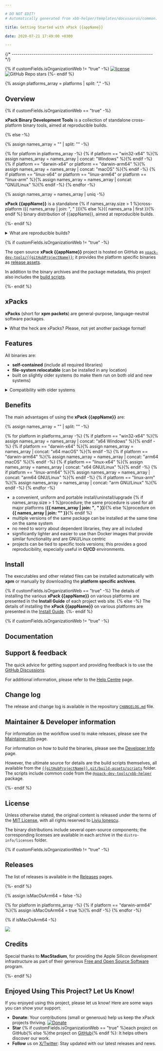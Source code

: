 ```yaml
---

# DO NOT EDIT!
# Automatically generated from xbb-helper/templates/docusaurus/common.

title: Getting Started with xPack {{appName}}

date: 2020-07-21 17:49:00 +0300

---
```




{/* ------------------------------------------------------------------------ */}

{% if customFields.isOrganizationWeb != "true" -%}
[![license](https://img.shields.io/github/license/xpack-dev-tools/{{gitHubProjectName}})](https://github.com/xpack-dev-tools/{{gitHubProjectName}}/blob/xpack/LICENSE)
![GitHub Repo stars](https://img.shields.io/github/stars/xpack-dev-tools/{{gitHubProjectName}})
{%- endif %}

{% assign platforms_array = platforms | split: "," -%}

## Overview

{% if customFields.isOrganizationWeb == "true" -%}

**xPack Binary Development Tools** is a collection of standalone cross-platform binary tools, aimed at reproducible builds.

{% else -%}

{% assign names_array = "" | split: "" -%}

{% for platform in platforms_array -%}
{% if platform == "win32-x64" %}{% assign names_array = names_array | concat: "Windows" %}{% endif -%}
{% if platform == "darwin-x64" or platform == "darwin-arm64" %}{% assign names_array = names_array | concat: "macOS" %}{% endif -%}
{% if platform == "linux-x64" or platform == "linux-arm64" or platform == "linux-arm" %}{% assign names_array = names_array | concat: "GNU/Linux" %}{% endif -%}
{% endfor -%}

{% assign names_array = names_array | uniq -%}

**xPack {{appName}}** is a standalone
{% if names_array.size > 1 %}cross-platform ({{ names_array | join: ", " }}){% else %}{{ names_arra | first }}{% endif %} binary
distribution of {{appName}},
aimed at reproducible builds.

{%- endif %}

<details>
<summary>What are reproducible builds?</summary>

To be **reproducible**, an operation must remain stable over time and
across different environments. In other words, if builds are repeated
after some time, possibly on a different machine or platform, the
resulting behavior must be functionally equivalent.

</details>

<Overview/>

{% if customFields.isOrganizationWeb != "true" -%}

The open source **xPack {{appName}}** project is hosted on GitHub as
[`xpack-dev-tools/{{gitHubProjectName}}`](https://github.com/xpack-dev-tools/{{gitHubProjectName}});
it provides the platform specific binaries as
[release assets](https://github.com/xpack-dev-tools/{{gitHubProjectName}}/releases).

In addition to the binary archives and the package metadata,
this project also includes the
[build scripts](https://github.com/xpack-dev-tools/{{gitHubProjectName}}/tree/xpack/build-assets/scripts).

<UpgradeNotice/>

{%- endif %}

## xPacks

**xPacks** (short for **xpm packets**) are general-purpose,
language-neutral software packages.

<details>
<summary>What the heck are xPacks? Please, not yet another package format!</summary>

No, the xPacks Framework **does NOT introduce a new package format**; instead,
it uses **the same format as npm**, which is a collection of files/folders
and a `package.json` file with the package metadata. Additionally,
installing binary xPacks also installs the archives with the platform specific
binaries (such as `.tar.gz` for Unix or `.zip` for Windows).

xPacks are managed by **[xpm](https://xpack.github.io/xpm/)**
(the xPack Project Manager),
a program that complements the **[npm](https://docs.npmjs.com/cli/)** CLI (the
popular JavaScript package manager),
with new language-neutral features.

**xpm** can install packages from the
same repositories as **npm**, whether public or private.

Based on the content, there are two types of packets:

- **source xPacks** (that install source files, usually libraries) and
- **binary xPacks** (that install executables/binary files, usually tools).

There is no magic behind **xpm**. For binary xPacks, it simply
unpacks platform-specific archives into distinct directories and
then creates links in the project to the corresponding executables.

Simply put, xPacks can be used to further automate the installation of source
libraries and tools.

</details>

## Features

All binaries are:

- **self-contained** (include all required libraries)
- **file-system relocatable** (can be installed in any location)
- built on slightly older systems (to make them run on both old and new systems)

<details>
<summary>Compatibility with older systems</summary>

Given that most operating systems maintain significant compatibility
with older versions, building an application on an older system ensures
that the same binary can run on newer versions. Conversely, building an
application on a newer system may utilize library features that are
not available in older versions, making backward compatibility less
feasible.

</details>

## Benefits

The main advantages of using the **xPack {{appName}}** are:

{% assign names_array = "" | split: "" -%}

{% for platform in platforms_array -%}
{% if platform == "win32-x64" %}{% assign names_array = names_array | concat: "x64 Windows" %}{% endif -%}
{% if platform == "darwin-x64" %}{% assign names_array = names_array | concat: "x64 macOS" %}{% endif -%}
{% if platform == "darwin-arm64" %}{% assign names_array = names_array | concat: "arm64 macOS" %}{% endif -%}
{% if platform == "linux-x64" %}{% assign names_array = names_array | concat: "x64 GNU/Linux" %}{% endif -%}
{% if platform == "linux-arm64" %}{% assign names_array = names_array | concat: "arm64 GNU/Linux" %}{% endif -%}
{% if platform == "linux-arm" %}{% assign names_array = names_array | concat: "arm GNU/Linux" %}{% endif -%}
{% endfor -%}

- a convenient, uniform and portable install/uninstall/upgrade
{% if names_array.size > 1 %}procedure; the same procedure is used for all major
  platforms (**{{ names_array | join: "**, **" }}**){% else %}procedure on **{{ names_array | join: "" }}**{% endif %}
- multiple versions of the same package can be installed at the same time on
  the same system
- no need to worry about dependent libraries, they are all included
- significantly lighter and easier to use than Docker images that provide
  similar functionality and are GNU/Linux centric
- projects can be tied to specific tools versions; this provides a good
  reproducibility, especially useful in **CI/CD** environments.

<OtherBenefits/>

<Compatibility/>

## Install

The executables and other related files can be installed automatically with
**xpm** or manually by downloading the
**platform specific archives**.

{% if customFields.isOrganizationWeb == "true" -%}
The details of installing the various **xPack {{appName}}**
on various platforms are presented in the
**Install Guide** of each project web site.
{% else -%}
The details of installing the **xPack {{appName}}** on various platforms are
presented in the
[Install Guide](/docs/install/).
{%- endif %}

{% if customFields.isOrganizationWeb != "true" -%}

## Documentation

<Documentation/>

<ReleaseSchedule/>

## Support & feedback

The quick advice for getting support and providing feedback is to use the
[GitHub Discussions](https://github.com/xpack-dev-tools/{{gitHubProjectName}}/discussions/).

For additional information, please refer to the
[Help Centre](/docs/support/) page.

## Change log

The release and change log is available in the repository
[`CHANGELOG.md`](https://github.com/xpack-dev-tools/{{gitHubProjectName}}/blob/xpack/CHANGELOG.md) file.

## Maintainer & Developer information

For information on the workflow used to make releases, please see the
[Maintainer Info](/docs/maintainer/) page.

For information on how to build the binaries, please see the
[Developer Info](/docs/developer/) page.

However, the ultimate source for details are the build scripts themselves,
all available from the
[`{{gitHubProjectName}}.git/build-assets/scripts`](https://github.com/xpack-dev-tools/{{gitHubProjectName}}/tree/xpack/build-assets/scripts/)
folder. The scripts include common code from the [`@xpack-dev-tools/xbb-helper`](https://github.com/xpack-dev-tools/xbb-helper-xpack) package.

{%- endif %}

## License

Unless otherwise stated, the original content is released under the terms of the
[MIT License](https://opensource.org/licenses/mit/),
with all rights reserved to
[Liviu Ionescu](https://github.com/ilg-ul).

The binary distributions include several open-source components; the
corresponding licenses are available in each archive in the
`distro-info/licenses` folder.

{% if customFields.isOrganizationWeb != "true" -%}

## Releases

The list of releases is available in the [Releases](/docs/releases/) pages.

{%- endif %}

{% assign isMacOsArm64 = false -%}

{% for platform in platforms_array -%}
{% if platform == "darwin-arm64" %}{% assign isMacOsArm64 = true %}{% endif -%}
{% endfor -%}

{% if isMacOsArm64 -%}

<Link to="https://www.macstadium.com/"><img className="mac-stadium-img" src="https://uploads-ssl.webflow.com/5ac3c046c82724970fc60918/5c019d917bba312af7553b49_MacStadium-developerlogo.png"></img></Link>

## Credits

Special thanks to **MacStadium**, for providing the Apple Silicon
development infrastructure as part of their generous
[Free and Open Source Software](https://www.macstadium.com/company/opensource)
program.

{%- endif %}

## Enjoyed Using This Project? Let Us Know!

If you enjoyed using this project, please let us know! Here are some ways you can show your support:

- **Donate**: Your contributions (small or
generous) help us keep the xPack projects thriving. [![Donate](https://www.paypalobjects.com/en_US/i/btn/btn_donate_SM.gif)](https://www.paypal.com/donate/?hosted_button_id=5MFRG9ZRBETQ8)
- **Star** {% if customFields.isOrganizationWeb == "true" %}each project on GitHub{% else %}the project on [GitHub](https://github.com/xpack-dev-tools/{{gitHubProjectName}}/){% endif %}: It helps others discover our work.
- **Follow** us on [X/Twitter](https://twitter.com/xpack_project/): Stay updated with our latest releases and news.
